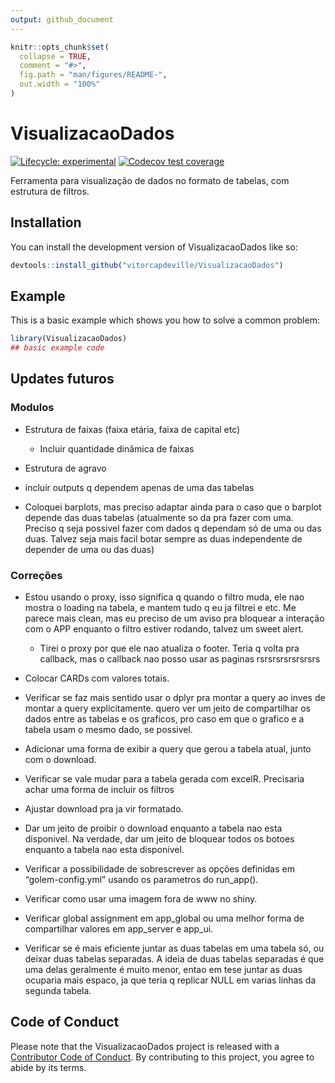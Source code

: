 ```yaml
---
output: github_document
---
```


<!-- README.md is generated from README.Rmd. Please edit that file -->

```r
knitr::opts_chunk$set(
  collapse = TRUE,
  comment = "#>",
  fig.path = "man/figures/README-",
  out.width = "100%"
)
```

# VisualizacaoDados

<!-- badges: start -->
[![Lifecycle: experimental](https://img.shields.io/badge/lifecycle-experimental-orange.svg)](https://lifecycle.r-lib.org/articles/stages.html#experimental)
[![Codecov test coverage](https://codecov.io/gh/vitorcapdeville/VisualizacaoDados/branch/master/graph/badge.svg)](https://app.codecov.io/gh/vitorcapdeville/VisualizacaoDados?branch=master)
<!-- badges: end -->

Ferramenta para visualização de dados no formato de tabelas, com estrutura de filtros.

## Installation

You can install the development version of VisualizacaoDados like so:

``` r
devtools::install_github("vitorcapdeville/VisualizacaoDados")
```

## Example

This is a basic example which shows you how to solve a common problem:

```r
library(VisualizacaoDados)
## basic example code
```

## Updates futuros

### Modulos

-   Estrutura de faixas (faixa etária, faixa de capital etc)

    -   Incluir quantidade dinâmica de faixas

-   Estrutura de agravo

-   incluir outputs q dependem apenas de uma das tabelas

-   Coloquei barplots, mas preciso adaptar ainda para o caso que o barplot depende das duas tabelas (atualmente so da pra fazer com uma. Preciso q seja possivel fazer com dados q dependam só de uma ou das duas. Talvez seja mais facil botar sempre as duas independente de depender de uma ou das duas)

### Correções

-   Estou usando o proxy, isso significa q quando o filtro muda, ele nao mostra o loading na tabela, e mantem tudo q eu ja filtrei e etc. Me parece mais clean, mas eu preciso de um aviso pra bloquear a interação com o APP enquanto o filtro estiver rodando, talvez um sweet alert.

    -   Tirei o proxy por que ele nao atualiza o footer. Teria q volta pra callback, mas o callback nao posso usar as paginas rsrsrsrsrsrsrsrs
  
-   Colocar CARDs com valores totais.

-   Verificar se faz mais sentido usar o dplyr pra montar a query ao inves de montar a query explicitamente. quero ver um jeito de compartilhar os dados entre as tabelas e os graficos, pro caso em que o grafico e a tabela usam o mesmo dado, se possivel.

-   Adicionar uma forma de exibir a query que gerou a tabela atual, junto com o download.

-   Verificar se vale mudar para a tabela gerada com excelR. Precisaria achar uma forma de incluir os filtros

-   Ajustar download pra ja vir formatado.

-   Dar um jeito de proibir o download enquanto a tabela nao esta disponivel. Na verdade, dar um jeito de bloquear todos os botoes enquanto a tabela nao esta disponivel.

-   Verificar a possibilidade de sobrescrever as opções definidas em "golem-config.yml" usando os parametros do run_app().

-   Verificar como usar uma imagem fora de www no shiny.

-   Verificar global assignment em app_global ou uma melhor forma de compartilhar valores em app_server e app_ui.

-   Verificar se é mais eficiente juntar as duas tabelas em uma tabela só, ou deixar duas tabelas separadas. A ideia de duas tabelas separadas é que uma delas geralmente é muito menor, entao em tese juntar as duas ocuparia mais espaco, ja que teria q replicar NULL em varias linhas da segunda tabela.

## Code of Conduct

Please note that the VisualizacaoDados project is released with a [Contributor Code of Conduct](https://contributor-covenant.org/version/2/1/CODE_OF_CONDUCT.html). By contributing to this project, you agree to abide by its terms.

